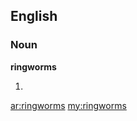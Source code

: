 ==English==

===Noun===
'''ringworms'''

# {{plural of|[[ringworm]]}}

[[ar:ringworms]]
[[my:ringworms]]